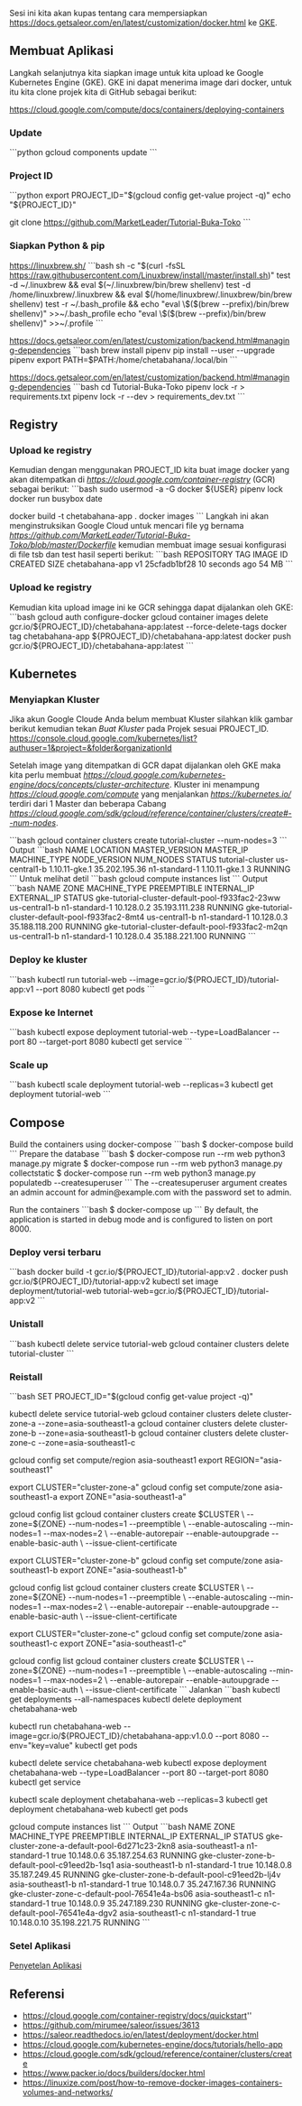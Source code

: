 Sesi ini kita akan kupas tentang cara mempersiapkan [[Intalasi Saleor - Docker|https://docs.getsaleor.com/en/latest/customization/docker.html]] ke [[Apa Itu Kubernetes|GKE]].
==Membuat Aplikasi==
Langkah selanjutnya kita siapkan image untuk kita upload ke Google Kubernetes Engine (GKE). GKE ini dapat menerima image dari docker, untuk itu kita clone projek kita di GitHub sebagai berikut:

[[<img src=https://cloud.google.com/compute/images/containers-gce-process.png>|https://cloud.google.com/compute/docs/containers/deploying-containers]]<br>

===Update===
```python
gcloud components update
```
===Project ID===
```python
export PROJECT_ID="$(gcloud config get-value project -q)"
echo "${PROJECT_ID}"

git clone https://github.com/MarketLeader/Tutorial-Buka-Toko
```
===Siapkan Python & pip===
https://linuxbrew.sh/
```bash
sh -c "$(curl -fsSL https://raw.githubusercontent.com/Linuxbrew/install/master/install.sh)"
test -d ~/.linuxbrew && eval $(~/.linuxbrew/bin/brew shellenv)
test -d /home/linuxbrew/.linuxbrew && eval $(/home/linuxbrew/.linuxbrew/bin/brew shellenv)
test -r ~/.bash_profile && echo "eval \$($(brew --prefix)/bin/brew shellenv)" >>~/.bash_profile
echo "eval \$($(brew --prefix)/bin/brew shellenv)" >>~/.profile
```

https://docs.getsaleor.com/en/latest/customization/backend.html#managing-dependencies
```bash
brew install pipenv
pip install --user --upgrade pipenv
export PATH=$PATH:/home/chetabahana/.local/bin
```

https://docs.getsaleor.com/en/latest/customization/backend.html#managing-dependencies
```bash
cd Tutorial-Buka-Toko
pipenv lock -r > requirements.txt
pipenv lock -r --dev > requirements_dev.txt
```
==Registry==
===Upload ke registry===
Kemudian dengan menggunakan PROJECT_ID kita buat image docker yang akan ditempatkan di ''[[Google Container Registry|https://cloud.google.com/container-registry]]'' (GCR) sebagai berikut:
```bash
sudo usermod -a -G docker ${USER}
pipenv lock
docker run busybox date

docker build -t chetabahana-app .
docker images
```
Langkah ini akan menginstruksikan Google Cloud untuk mencari file yg bernama ''[[Dockerfile|https://github.com/MarketLeader/Tutorial-Buka-Toko/blob/master/Dockerfile]]'' kemudian membuat image sesuai konfigurasi di file tsb dan test hasil seperti berikut:
```bash
REPOSITORY             TAG   IMAGE ID       CREATED          SIZE
chetabahana-app        v1    25cfadb1bf28   10 seconds ago   54 MB
```
===Upload ke registry===
Kemudian kita upload image ini ke GCR sehingga dapat dijalankan oleh GKE:
```bash
gcloud auth configure-docker
gcloud container images delete gcr.io/${PROJECT_ID}/chetabahana-app:latest --force-delete-tags
docker tag chetabahana-app ${PROJECT_ID}/chetabahana-app:latest
docker push gcr.io/${PROJECT_ID}/chetabahana-app:latest
```

==Kubernetes==
===Menyiapkan Kluster===
Jika akun Google Cloude Anda belum membuat Kluster silahkan klik gambar berikut kemudian tekan ''Buat Kluster'' pada Projek sesuai PROJECT_ID.
[[<img src=https://chetabahana.files.wordpress.com/2019/01/kluster-kubernetes.png>|https://console.cloud.google.com/kubernetes/list?authuser=1&project=&folder&organizationId]]

Setelah image yang ditempatkan di GCR dapat dijalankan oleh GKE maka kita perlu membuat ''[[Kluster|https://cloud.google.com/kubernetes-engine/docs/concepts/cluster-architecture]]''. Kluster ini menampung ''[[Instances|https://cloud.google.com/compute]]'' yang menjalankan ''[[Mesin Kubernetes|https://kubernetes.io/]]'' terdiri dari 1 Master dan beberapa Cabang ''[[(default=3 Nodes)|https://cloud.google.com/sdk/gcloud/reference/container/clusters/create#--num-nodes]]''.

```bash
gcloud container clusters create tutorial-cluster --num-nodes=3
```
Output
```bash
NAME              LOCATION       MASTER_VERSION  MASTER_IP      MACHINE_TYPE   NODE_VERSION   NUM_NODES  STATUS
tutorial-cluster  us-central1-b  1.10.11-gke.1   35.202.195.36  n1-standard-1  1.10.11-gke.1  3          RUNNING
```
Untuk melihat detil
```bash
gcloud compute instances list
```
Output
```bash
NAME                                             ZONE           MACHINE_TYPE   PREEMPTIBLE  INTERNAL_IP  EXTERNAL_IP     STATUS
gke-tutorial-cluster-default-pool-f933fac2-23ww  us-central1-b  n1-standard-1               10.128.0.2   35.193.111.238  RUNNING
gke-tutorial-cluster-default-pool-f933fac2-8mt4  us-central1-b  n1-standard-1               10.128.0.3   35.188.118.200  RUNNING
gke-tutorial-cluster-default-pool-f933fac2-m2qn  us-central1-b  n1-standard-1               10.128.0.4   35.188.221.100  RUNNING
```
===Deploy ke kluster===
```bash
kubectl run tutorial-web --image=gcr.io/${PROJECT_ID}/tutorial-app:v1 --port 8080
kubectl get pods
```
===Expose ke Internet===
```bash
kubectl expose deployment tutorial-web --type=LoadBalancer --port 80 --target-port 8080
kubectl get service
```
===Scale up===
```bash
kubectl scale deployment tutorial-web  --replicas=3
kubectl get deployment tutorial-web
```

==Compose==
Build the containers using docker-compose
```bash
$ docker-compose build
```
Prepare the database
```bash
$ docker-compose run --rm web python3 manage.py migrate
$ docker-compose run --rm web python3 manage.py collectstatic
$ docker-compose run --rm web python3 manage.py populatedb --createsuperuser
```
The --createsuperuser argument creates an admin account for admin@example.com with the password set to admin.

Run the containers
```bash
$ docker-compose up
```
By default, the application is started in debug mode and is configured to listen on port 8000.

===Deploy versi terbaru===
```bash
docker build -t gcr.io/${PROJECT_ID}/tutorial-app:v2 .
docker push gcr.io/${PROJECT_ID}/tutorial-app:v2
kubectl set image deployment/tutorial-web tutorial-web=gcr.io/${PROJECT_ID}/tutorial-app:v2
```
===Unistall===
```bash
kubectl delete service tutorial-web
gcloud container clusters delete tutorial-cluster
```
===Reistall===
```bash
SET PROJECT_ID="$(gcloud config get-value project -q)"

kubectl delete service tutorial-web 
gcloud container clusters delete cluster-zone-a --zone=asia-southeast1-a
gcloud container clusters delete cluster-zone-b --zone=asia-southeast1-b
gcloud container clusters delete cluster-zone-c --zone=asia-southeast1-c

gcloud config set compute/region asia-southeast1
export REGION="asia-southeast1"

export CLUSTER="cluster-zone-a"
gcloud config set compute/zone asia-southeast1-a
export ZONE="asia-southeast1-a"

gcloud config list
gcloud container clusters create $CLUSTER \
--zone=${ZONE} --num-nodes=1 --preemptible \
--enable-autoscaling --min-nodes=1 --max-nodes=2 \
--enable-autorepair --enable-autoupgrade --enable-basic-auth \
--issue-client-certificate

export CLUSTER="cluster-zone-b"
gcloud config set compute/zone asia-southeast1-b
export ZONE="asia-southeast1-b"

gcloud config list
gcloud container clusters create $CLUSTER \
--zone=${ZONE} --num-nodes=1 --preemptible \
--enable-autoscaling --min-nodes=1 --max-nodes=2 \
--enable-autorepair --enable-autoupgrade --enable-basic-auth \
--issue-client-certificate

export CLUSTER="cluster-zone-c"
gcloud config set compute/zone asia-southeast1-c
export ZONE="asia-southeast1-c"

gcloud config list
gcloud container clusters create $CLUSTER \
--zone=${ZONE} --num-nodes=1 --preemptible \
--enable-autoscaling --min-nodes=1 --max-nodes=2 \
--enable-autorepair --enable-autoupgrade --enable-basic-auth \
--issue-client-certificate
```
Jalankan
```bash
kubectl get deployments --all-namespaces
kubectl delete deployment chetabahana-web

kubectl run chetabahana-web --image=gcr.io/${PROJECT_ID}/chetabahana-app:v1.0.0 --port 8080  --env="key=value"
kubectl get pods

kubectl delete service chetabahana-web
kubectl expose deployment chetabahana-web --type=LoadBalancer --port 80 --target-port 8080
kubectl get service

kubectl scale deployment chetabahana-web --replicas=3
kubectl get deployment chetabahana-web
kubectl get pods


gcloud compute instances list
```
Output
```bash
NAME                                           ZONE               MACHINE_TYPE   PREEMPTIBLE  INTERNAL_IP  EXTERNAL_IP     STATUS
gke-cluster-zone-a-default-pool-6d271c23-2kn8  asia-southeast1-a  n1-standard-1  true         10.148.0.6   35.187.254.63   RUNNING
gke-cluster-zone-b-default-pool-c91eed2b-1sq1  asia-southeast1-b  n1-standard-1  true         10.148.0.8   35.187.249.45   RUNNING
gke-cluster-zone-b-default-pool-c91eed2b-lj4v  asia-southeast1-b  n1-standard-1  true         10.148.0.7   35.247.167.36   RUNNING
gke-cluster-zone-c-default-pool-76541e4a-bs06  asia-southeast1-c  n1-standard-1  true         10.148.0.9   35.247.189.230  RUNNING
gke-cluster-zone-c-default-pool-76541e4a-dgv2  asia-southeast1-c  n1-standard-1  true         10.148.0.10  35.198.221.75   RUNNING
```
===Setel Aplikasi===
[[Penyetelan Aplikasi]]

==Referensi==
* [[Quickstart for Container Registry|https://cloud.google.com/container-registry/docs/quickstart]]''
* https://github.com/mirumee/saleor/issues/3613
* https://saleor.readthedocs.io/en/latest/deployment/docker.html
* https://cloud.google.com/kubernetes-engine/docs/tutorials/hello-app
* https://cloud.google.com/sdk/gcloud/reference/container/clusters/create
* [[Packer builds Docker containers without the use of Dockerfiles|https://www.packer.io/docs/builders/docker.html]]
* [[How To Remove Docker Containers, Images, Volumes, and Networks|https://linuxize.com/post/how-to-remove-docker-images-containers-volumes-and-networks/]]


